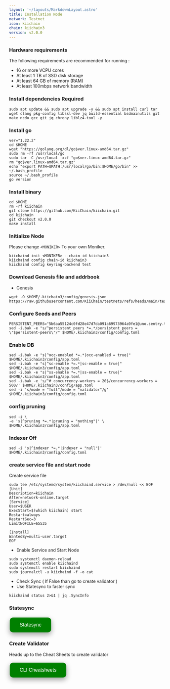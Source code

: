 ```yaml
---
layout: '~/layouts/MarkdownLayout.astro'
title: Installation Node
network: Testnet
icon: kiichain
chain: kiichain3
version: v2.0.0
---
```


### Hardware requirements

The following requirements are recommended for running :

- 16 or more VCPU cores
- At least 1 TB of SSD disk storage
- At least 64 GB of memory (RAM)
- At least 100mbps network bandwidth


### Install dependencies Required

```
sudo apt update && sudo apt upgrade -y && sudo apt install curl tar wget clang pkg-config libssl-dev jq build-essential bsdmainutils git make ncdu gcc git jq chrony liblz4-tool -y
```

### Install go

```
ver="1.22.2"
cd $HOME
wget "https://golang.org/dl/go$ver.linux-amd64.tar.gz"
sudo rm -rf /usr/local/go
sudo tar -C /usr/local -xzf "go$ver.linux-amd64.tar.gz"
rm "go$ver.linux-amd64.tar.gz"
echo "export PATH=$PATH:/usr/local/go/bin:$HOME/go/bin" >> ~/.bash_profile
source ~/.bash_profile
go version
```

### Install binary

```
cd $HOME
rm -rf kiichain
git clone https://github.com/KiiChain/kiichain.git
cd kiichain
git checkout v2.0.0
make install
```

### Initialize Node

Please change `<MONIKER>` To your own Moniker.

```
kiichaind init <MONIKER> --chain-id kiichain3
kiichaind config chain-id kiichain3
kiichaind config keyring-backend test
```

### Download Genesis file and addrbook

- Genesis

```
wget -O $HOME/.kiichain3/config/genesis.json https://raw.githubusercontent.com/KiiChain/testnets/refs/heads/main/testnet_oro/genesis.json
```

### Configure Seeds and Peers

```
PERSISTENT_PEERS="5b6aa55124c0fd28e47d7da091a69973964a9fe1@uno.sentry.testnet.v3.kiivalidator.com:26656,5e6b283c8879e8d1b0866bda20949f9886aff967@dos.sentry.testnet.v3.kiivalidator.com:26656"
sed -i.bak -e "s/^persistent_peers *=.*/persistent_peers = \"$persistent-peers\"/" $HOME/.kiichain3/config/config.toml
```
### Enable DB

```
sed -i.bak -e "s|^occ-enabled *=.*|occ-enabled = true|" $HOME/.kiichain3/config/app.toml
sed -i.bak -e "s|^sc-enable *=.*|sc-enable = true|" $HOME/.kiichain3/config/app.toml
sed -i.bak -e "s|^ss-enable *=.*|ss-enable = true|" $HOME/.kiichain3/config/app.toml
sed -i.bak -e 's/^# concurrency-workers = 20$/concurrency-workers = 500/' $HOME/.kiichain3/config/app.toml
sed -i 's/mode = "full"/mode = "validator"/g' $HOME/.kiichain3/config/config.toml
```

### config pruning

```
sed -i \
-e 's|^pruning *=.*|pruning = "nothing"|' \
$HOME/.kiichain3/config/app.toml
```

### Indexer Off

```
sed -i 's|^indexer *=.*|indexer = "null"|' $HOME/.kiichain3/config/config.toml
```

### create service file and start node

Create service file

```
sudo tee /etc/systemd/system/kiichaind.service > /dev/null << EOF
[Unit]
Description=kiichain
After=network-online.target
[Service]
User=$USER
ExecStart=$(which kiichain) start
Restart=always
RestartSec=3
LimitNOFILE=65535

[Install]
WantedBy=multi-user.target
EOF
```

- Enable Service and Start Node

```
sudo systemctl daemon-reload
sudo systemctl enable kiichaind
sudo systemctl restart kiichaind
sudo journalctl -u kiichaind -f -o cat
```

- Check Sync ( If False than go to create validator )
- Use Statesync to faster sync

```
kiichaind status 2>&1 | jq .SyncInfo
```


### Statesync
<a href="https://service.vinjan.xyz/testnet/kiichain/statesync" target="_blank">
  <button style="background-color: green; border: none; color: white; padding: 15px 32px; text-align: center; text-decoration: none; display: inline-block; font-size: 16px; margin: 4px 2px; cursor: pointer; border-radius: 10px; box-shadow: 0 8px 16px 0 rgba(0,0,0,0.2), 0 6px 20px 0 rgba(0,0,0,0.19);" onmouseover="this.style.boxShadow='0 0 0 4px rgba(0,255,0,0.5)'" onmouseout="this.style.boxShadow='0 8px 16px 0 rgba(0,0,0,0.2), 0 6px 20px 0 rgba(0,0,0,0.19)'">Statesync</button>
</a>

### Create Validator

Heads up to the Cheat Sheets to create validator

<a href="https://service.vinjan.xyz/testnet/kiichain/cheat" target="_blank">
  <button style="background-color: green; border: none; color: white; padding: 15px 32px; text-align: center; text-decoration: none; display: inline-block; font-size: 16px; margin: 4px 2px; cursor: pointer; border-radius: 10px; box-shadow: 0 8px 16px 0 rgba(0,0,0,0.2), 0 6px 20px 0 rgba(0,0,0,0.19);" onmouseover="this.style.boxShadow='0 0 0 4px rgba(0,255,0,0.5)'" onmouseout="this.style.boxShadow='0 8px 16px 0 rgba(0,0,0,0.2), 0 6px 20px 0 rgba(0,0,0,0.19)'">CLI Cheatsheets</button>
</a>
